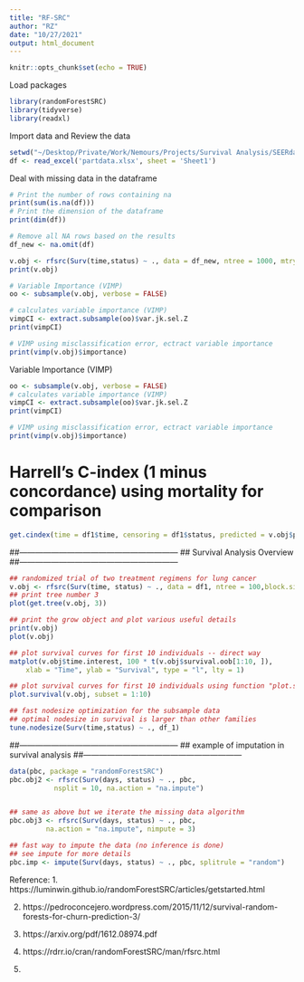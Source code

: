 ```yaml
---
title: "RF-SRC"
author: "RZ"
date: "10/27/2021"
output: html_document
---
```


```r
knitr::opts_chunk$set(echo = TRUE)
```

Load packages
```r
library(randomForestSRC)
library(tidyverse)
library(readxl)
```

Import data and Review the data
```r
setwd("~/Desktop/Private/Work/Nemours/Projects/Survival Analysis/SEERdata")
df <- read_excel('partdata.xlsx', sheet = 'Sheet1')
```

Deal with missing data in the dataframe
```r
# Print the number of rows containing na 
print(sum(is.na(df)))
# Print the dimension of the dataframe
print(dim(df))

# Remove all NA rows based on the results
df_new <- na.omit(df)


```



```r

v.obj <- rfsrc(Surv(time,status) ~ ., data = df_new, ntree = 1000, mtry=5)
print(v.obj)

# Variable Importance (VIMP) 
oo <- subsample(v.obj, verbose = FALSE) 

# calculates variable importance (VIMP) 
vimpCI <- extract.subsample(oo)$var.jk.sel.Z
print(vimpCI)

# VIMP using misclassification error, ectract variable importance
print(vimp(v.obj)$importance)

```

Variable Importance (VIMP) 
```r
oo <- subsample(v.obj, verbose = FALSE) 
# calculates variable importance (VIMP) 
vimpCI <- extract.subsample(oo)$var.jk.sel.Z
print(vimpCI)

# VIMP using misclassification error, ectract variable importance
print(vimp(v.obj)$importance)

```

# Harrell’s C-index (1 minus concordance) using mortality for comparison
```r
get.cindex(time = df1$time, censoring = df1$status, predicted = v.obj$predicted.oob)
```




##------------------------------------------------------------
## Survival Analysis Overview
##------------------------------------------------------------
```r
## randomized trial of two treatment regimens for lung cancer
v.obj <- rfsrc(Surv(time, status) ~ ., data = df1, ntree = 100,block.size = 1)
## print tree number 3
plot(get.tree(v.obj, 3))

## print the grow object and plot various useful details
print(v.obj)
plot(v.obj)

## plot survival curves for first 10 individuals -- direct way
matplot(v.obj$time.interest, 100 * t(v.obj$survival.oob[1:10, ]),
    xlab = "Time", ylab = "Survival", type = "l", lty = 1)

## plot survival curves for first 10 individuals using function "plot.survival" 
plot.survival(v.obj, subset = 1:10)

## fast nodesize optimization for the subsample data
## optimal nodesize in survival is larger than other families
tune.nodesize(Surv(time,status) ~ ., df_1)
```




##------------------------------------------------------------
## example of imputation in survival analysis
##------------------------------------------------------------
```r
data(pbc, package = "randomForestSRC")
pbc.obj2 <- rfsrc(Surv(days, status) ~ ., pbc,
           nsplit = 10, na.action = "na.impute")


## same as above but we iterate the missing data algorithm
pbc.obj3 <- rfsrc(Surv(days, status) ~ ., pbc,
         na.action = "na.impute", nimpute = 3)

## fast way to impute the data (no inference is done)
## see impute for more details
pbc.imp <- impute(Surv(days, status) ~ ., pbc, splitrule = "random")
```














Reference:
1. https://luminwin.github.io/randomForestSRC/articles/getstarted.html

2. https://pedroconcejero.wordpress.com/2015/11/12/survival-random-forests-for-churn-prediction-3/

3. https://arxiv.org/pdf/1612.08974.pdf

4. https://rdrr.io/cran/randomForestSRC/man/rfsrc.html

5. 
